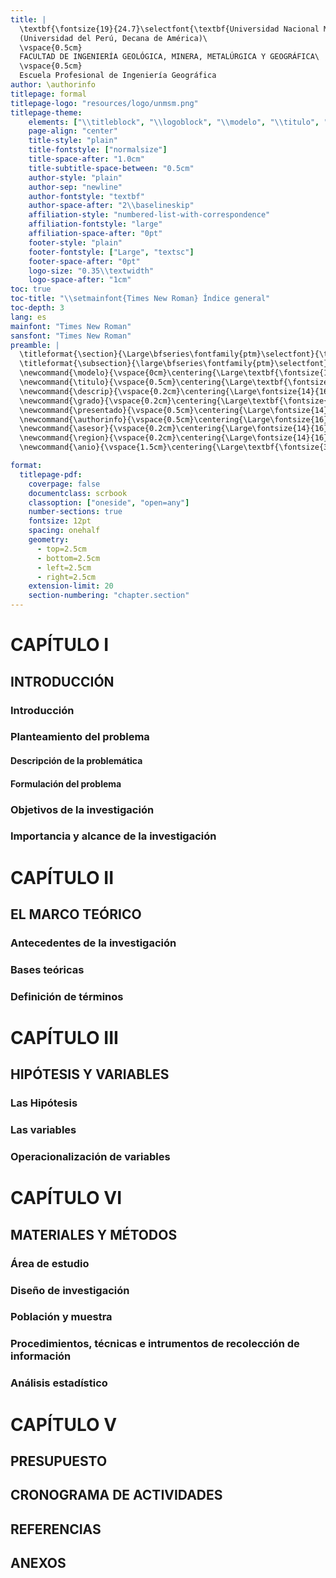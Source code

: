 ```yaml
---
title: |
  \textbf{\fontsize{19}{24.7}\selectfont{\textbf{Universidad Nacional Mayor de San Marcos}}} \
  (Universidad del Perú, Decana de América)\
  \vspace{0.5cm}
  FACULTAD DE INGENIERÍA GEOLÓGICA, MINERA, METALÚRGICA Y GEOGRÁFICA\
  \vspace{0.5cm}
  Escuela Profesional de Ingeniería Geográfica
author: \authorinfo
titlepage: formal
titlepage-logo: "resources/logo/unmsm.png"
titlepage-theme:
    elements: ["\\titleblock", "\\logoblock", "\\modelo", "\\titulo", "\\descrip", "\\grado", "\\presentado", "\\authorinfo", "\\asesor", "\\region", "\\anio", "\\footerblock"]
    page-align: "center"
    title-style: "plain"
    title-fontstyle: ["normalsize"]
    title-space-after: "1.0cm"
    title-subtitle-space-between: "0.5cm"
    author-style: "plain"
    author-sep: "newline"
    author-fontstyle: "textbf"
    author-space-after: "2\\baselineskip"
    affiliation-style: "numbered-list-with-correspondence"
    affiliation-fontstyle: "large"
    affiliation-space-after: "0pt"
    footer-style: "plain"
    footer-fontstyle: ["Large", "textsc"]
    footer-space-after: "0pt"
    logo-size: "0.35\\textwidth"
    logo-space-after: "1cm"
toc: true
toc-title: "\\setmainfont{Times New Roman} Índice general"
toc-depth: 3
lang: es
mainfont: "Times New Roman"
sansfont: "Times New Roman"
preamble: | 
  \titleformat{\section}{\Large\bfseries\fontfamily{ptm}\selectfont}{\thesection}{1em}{}
  \titleformat{\subsection}{\large\bfseries\fontfamily{ptm}\selectfont}{\thesubsection}{1em}{}
  \newcommand{\modelo}{\vspace{0cm}\centering{\Large\textbf{\fontsize{14}{16}\selectfont{PLAN DE TESIS}}}\par\vspace{0cm}}
  \newcommand{\titulo}{\vspace{0.5cm}\centering{\Large\textbf{\fontsize{16}{15}\selectfont{TITULO}}}\par\vspace{1.5cm}\vspace{1.8cm}}
  \newcommand{\descrip}{\vspace{0.2cm}\centering{\Large\fontsize{14}{16}\selectfont{Tesis para optar el Título Profesional \\ de:}}\par\vspace{0.5cm}\vspace{0.8cm}}
  \newcommand{\grado}{\vspace{0.2cm}\centering{\Large\textbf{\fontsize{14}{16}\selectfont{INGENIERO GEÓGRAFO}}}\par\vspace{0.5cm}\vspace{0.8cm}}
  \newcommand{\presentado}{\vspace{0.5cm}\centering{\Large\fontsize{14}{16}\selectfont{Presentado por: }}\par\vspace{1.5cm}\vspace{1.8cm}}
  \newcommand{\authorinfo}{\vspace{0.5cm}\centering{\Large\fontsize{16}{19.2}\selectfont{Bach. Antony Marcos Barja Ingaruca}}\par\vspace{0.5cm}}
  \newcommand{\asesor}{\vspace{0.2cm}\centering{\Large\fontsize{14}{16}\selectfont{Asesor: Ing. Francisco Alejandro Alcantara Boza}}\par\vspace{0.5cm}\vspace{0.2cm}}
  \newcommand{\region}{\vspace{0.2cm}\centering{\Large\fontsize{14}{16}\selectfont{Lima - Perú}}\par\vspace{0.5cm}\vspace{0.2cm}}
  \newcommand{\anio}{\vspace{1.5cm}\centering{\Large\textbf{\fontsize{30}{24.7}\selectfont{2024}}}\par\vspace{1.5cm}\vspace{1.5cm}}

format: 
  titlepage-pdf:
    coverpage: false
    documentclass: scrbook
    classoption: ["oneside", "open=any"]
    number-sections: true
    fontsize: 12pt
    spacing: onehalf
    geometry: 
      - top=2.5cm
      - bottom=2.5cm
      - left=2.5cm
      - right=2.5cm
    extension-limit: 20
    section-numbering: "chapter.section"
---
```


# CAPÍTULO I
## INTRODUCCIÓN 
### Introducción

### Planteamiento del problema
#### Descripción de la problemática
#### Formulación del problema
### Objetivos de la investigación
### Importancia y alcance de la investigación

# CAPÍTULO II
## EL MARCO TEÓRICO
### Antecedentes de la investigación
### Bases teóricas
### Definición de términos

# CAPÍTULO III 
## HIPÓTESIS Y VARIABLES
### Las Hipótesis 
### Las variables
### Operacionalización de variables

# CAPÍTULO VI
## MATERIALES Y MÉTODOS 
### Área de estudio 
### Diseño de investigación
### Población y muestra
### Procedimientos, técnicas e intrumentos de recolección de información
### Análisis estadístico

# CAPÍTULO V 
## PRESUPUESTO 
## CRONOGRAMA DE ACTIVIDADES
## REFERENCIAS 
## ANEXOS

